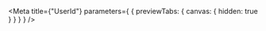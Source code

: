 
<Meta
  title={"UserId"}
  parameters={
    {
      previewTabs: {
        canvas: {
          hidden: true
        }
      }
    }
  }
/>

<UserIdRootIndex />
